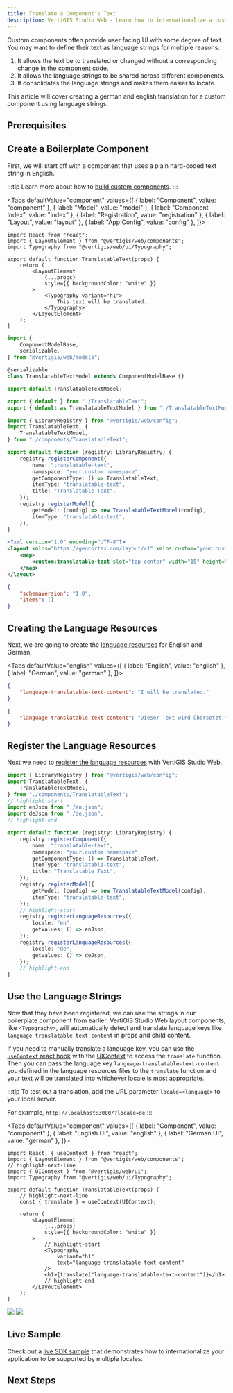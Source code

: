 ```yaml
---
title: Translate a Component's Text
description: VertiGIS Studio Web - Learn how to internationalize a custom component
---
```



<TranslationCallout />

Custom components often provide user facing UI with some degree of text. You may want to define their text as language strings for multiple reasons.

1. It allows the text be to translated or changed without a corresponding change in the component code.
2. It allows the language strings to be shared across different components.
3. It consolidates the language strings and makes them easier to locate.

This article will cover creating a german and english translation for a custom component using language strings.

## Prerequisites

<PrereqsCustomCodeSnippet />

## Create a Boilerplate Component

First, we will start off with a component that uses a plain hard-coded text string in English.

:::tip
Learn more about how to [build custom components](sdk-components-create.mdx).
:::

<Tabs
  defaultValue="component"
  values={[
    { label: "Component", value: "component" },
    { label: "Model", value: "model" },
    { label: "Component Index", value: "index" },
    { label: "Registration", value: "registration" },
    { label: "Layout", value: "layout" },
    { label: "App Config", value: "config" },
  ]}>
<TabItem value="component">

```tsx title="src/components/TranslatableText/TranslatableText.tsx"
import React from "react";
import { LayoutElement } from "@vertigis/web/components";
import Typography from "@vertigis/web/ui/Typography";

export default function TranslatableText(props) {
    return (
        <LayoutElement
            {...props}
            style={{ backgroundColor: "white" }}
        >
            <Typography variant="h1">
                This text will be translated.
            </Typography>
        </LayoutElement>
    );
}
```

</TabItem>
<TabItem value="model">

```ts title="src/components/TranslatableText/TranslatableTextModel.ts"
import {
    ComponentModelBase,
    serializable,
} from "@vertigis/web/models";

@serializable
class TranslatableTextModel extends ComponentModelBase {}

export default TranslatableTextModel;
```

</TabItem>
<TabItem value="index">

```ts title="src/components/TranslatableText/index.ts"
export { default } from "./TranslatableText";
export { default as TranslatableTextModel } from "./TranslatableTextModel";
```

</TabItem>
<TabItem value="registration">

```ts title="src/index.ts"
import { LibraryRegistry } from "@vertigis/web/config";
import TranslatableText, {
    TranslatableTextModel,
} from "./components/TranslatableText";

export default function (registry: LibraryRegistry) {
    registry.registerComponent({
        name: "translatable-text",
        namespace: "your.custom.namespace",
        getComponentType: () => TranslatableText,
        itemType: "translatable-text",
        title: "Translatable Text",
    });
    registry.registerModel({
        getModel: (config) => new TranslatableTextModel(config),
        itemType: "translatable-text",
    });
}
```

</TabItem>
<TabItem value="layout">

```xml title="app/layout.xml"
<?xml version="1.0" encoding="UTF-8"?>
<layout xmlns="https://geocortex.com/layout/v1" xmlns:custom="your.custom.namespace">
    <map>
        <custom:translatable-text slot="top-center" width="15" height="9" padding="0.5"/>
    </map>
</layout>
```

</TabItem>
<TabItem value="config">

```json title="src/app.json"
{
    "schemaVersion": "1.0",
    "items": []
}
```

</TabItem>
</Tabs>

## Creating the Language Resources

Next, we are going to create the [language resources](sdk-internationalization.mdx) for English and German.

<Tabs
  defaultValue="english"
  values={[
    { label: "English", value: "english" },
    { label: "German", value: "german" },
  ]}>
<TabItem value="english">

```json title="src/en.json"
{
    "language-translatable-text-content": "I will be translated."
}
```

</TabItem>
<TabItem value="german">

<!-- cspell:disable -->

```json title="src/de.json"
{
    "language-translatable-text-content": "Dieser Text wird übersetzt."
}
```

<!-- cspell:enable -->

</TabItem>
</Tabs>

## Register the Language Resources

Next we need to [register the language resources](sdk-internationalization.mdx#registering-language-resources) with VertiGIS Studio Web.

```ts title="src/index.ts"
import { LibraryRegistry } from "@vertigis/web/config";
import TranslatableText, {
    TranslatableTextModel,
} from "./components/TranslatableText";
// highlight-start
import enJson from "./en.json";
import deJson from "./de.json";
// highlight-end

export default function (registry: LibraryRegistry) {
    registry.registerComponent({
        name: "translatable-text",
        namespace: "your.custom.namespace",
        getComponentType: () => TranslatableText,
        itemType: "translatable-text",
        title: "Translatable Text",
    });
    registry.registerModel({
        getModel: (config) => new TranslatableTextModel(config),
        itemType: "translatable-text",
    });
    // highlight-start
    registry.registerLanguageResources({
        locale: "en",
        getValues: () => enJson,
    });
    registry.registerLanguageResources({
        locale: "de",
        getValues: () => deJson,
    });
    // highlight-end
}
```

## Use the Language Strings

<!-- TODO-API link to Geocortex layout components -->

Now that they have been registered, we can use the strings in our boilerplate component from earlier. VertiGIS Studio Web layout components, like `<Typography>`, will automatically detect and translate language keys like `language-translatable-text-content` in props and child content.

If you need to manually translate a language key, you can use the [`useContext` react hook](https://reactjs.org/docs/hooks-reference.html#usecontext) with the [UIContext](sdk-components-ui-context.mdx) to access the `translate` function. Then you can pass the language key `language-translatable-text-content` you defined in the language resources files to the `translate` function and your text will be translated into whichever locale is most appropriate.

:::tip
To test out a translation, add the URL parameter `locale=<language>` to your local server.

For example, `http://localhost:3000/?locale=de`
:::

<Tabs
  defaultValue="component"
  values={[
    { label: "Component", value: "component" },
    { label: "English UI", value: "english" },
    { label: "German UI", value: "german" },
  ]}>
<TabItem value="component">

```tsx title="src/components/TranslatableText/TranslatableText.tsx"
import React, { useContext } from "react";
import { LayoutElement } from "@vertigis/web/components";
// highlight-next-line
import { UIContext } from "@vertigis/web/ui";
import Typography from "@vertigis/web/ui/Typography";

export default function TranslatableText(props) {
    // highlight-next-line
    const { translate } = useContext(UIContext);

    return (
        <LayoutElement
            {...props}
            style={{ backgroundColor: "white" }}
        >
            // highlight-start
            <Typography
                variant="h1"
                text="language-translatable-text-content"
            />
            <h1>{translate("language-translatable-text-content")}</h1>
            // highlight-end
        </LayoutElement>
    );
}
```

</TabItem>
<TabItem value="english">
<img src={useBaseUrl("img/web-translate-english.png")}/>
</TabItem>
<TabItem value="german">
<img src={useBaseUrl("img/web-translate-german.png")}/>
</TabItem>
</Tabs>

## Live Sample

Check out a [live SDK sample](https://vertigis-web-samples.netlify.app/i18n) that demonstrates how to internationalize your application to be supported by multiple locales.

## Next Steps

<UseCaseContainer>
    <UseCaseCard
        title="Check out the Language String Reference"
        description="Learn more about creating and registering language strings"
        link={useBaseUrl("docs/web/sdk-internationalization")}
    />
</UseCaseContainer>
